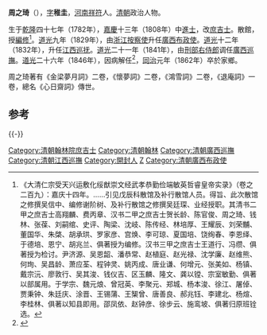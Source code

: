 '''周之琦'''（{{bd|1782年||1862年|catIdx=Z}}），[[表字|字]]'''稚圭'''，[[河南|河南]][[祥符县|祥符]]人。[[清朝|清朝]]政治人物。

生于[[乾隆|乾隆]]四十七年（1782年），[[嘉慶|嘉慶]]十三年（1808年）中[[進士|進士]]，改[[庶吉士|庶吉士]]。散館，授[[編修|編修]]<ref>《大清仁宗受天兴运敷化绥猷崇文经武孝恭勤俭端敏英哲睿皇帝实录》（卷之二百九）：嘉庆十四年。……引见戊辰科散馆及补行散馆人员。得旨、此次散馆之修撰吴信中、编修谢阶树、及补行散馆之修撰吴廷琛、业经授职。其清书二甲之庶吉士高翔麟、费丙章、汉书二甲之庶吉士贺长龄、陈官俊、周之琦、钱林、张葆、刘嗣绾、史评、陶梁、沈岐、陈传经、林培厚、王耀辰、刘荣黼、董国华、朱棨、胡承珙、罗家彦、宫焕、李可琼、夏国培、饶绚春、李恩绎、于德培、恩宁、胡兆兰、俱著授为编修。汉书三甲之庶吉士王道行、冯缵、俱著授为检讨。尹济源、吴恩韶、潘恭常、赵植庭、赵光禄、沈学廉、赵维熊、何珣、吴昌龄、萧应荃、程钟灵、姚丙成、唐业谦、何增元、张美如、杨镇、戴宗沅、廖敦行、吴其浚、钱仪吉、区玉麟、隆文、龚以镗、宗室敏勤、俱著以部属用。于学宗、魏元烺、曾冠英、李聚元、郑城、杨本浚、徐江、屠倬、贾秉钟、朱廷庆、涂晋、王锡蒲、王榘曾、唐善良、郝兆钰、李建北、杨煊、李桂林、俱著以知县即用。邵凤依、赵钟彦、徐步云、施鸾坡、俱著归原班铨选。</ref>。[[道光|道光]]九年（1829年），由[[浙江|浙江]][[按察使|按察使]]升任[[廣西布政使|廣西布政使]]。[[道光|道光]]十二年（1832年），升任[[江西巡抚|江西巡抚]]。[[道光|道光]]二十一年（1841年），由[[刑部右侍郎|刑部右侍郎]]调任[[廣西巡撫|廣西巡撫]]。[[道光|道光]]二十六年（1846年），因病解任<ref>{{cite news|author=广西地方志|title=《广西通志 政府志 第一篇 晚清广西省政府及农民政权 第一章 政府机构》|url=http://www.gxdqw.com/bin/mse.exe?seachword=&K=a&A=15&rec=4&run=13|accessdate=2013-01-18|newspaper=广西地方志|deadurl=yes|archiveurl=https://web.archive.org/web/20131014120404/http://www.gxdqw.com/bin/mse.exe?seachword=&K=a&A=15&rec=4&run=13|archivedate=2013-10-14}}</ref>，[[同治|同治]]元年（1862年）卒於家鄉。

周之琦著有《金梁夢月詞》二卷，《懷夢詞》二卷，《鴻雪詞》二卷，《退庵詞》一卷，總名《心日齋詞》傳世。

==参考==
{{reflist}}
{{-}}
{{start box}}
{{s-off}}
{{succession box|[[梁章鉅|梁章鉅]]|[[徐繼畲|徐繼畲]]|清朝廣西巡撫|道光二十一年闰三月十三 - 道光二十六年十月十四<br /><small>1841年5月3日 - 1846年12月2日</small>}}
{{succession box|[[潘恭辰|潘恭辰]]|[[鄭祖琛|鄭祖琛]]|[[清朝|清朝]][[廣西布政使|廣西布政使]]|道光九年七月初九 - 道光十二年二月十八<br /><small>1829年8月8日 - 1832年3月19日</small>}}
{{end box}}
{{嘉庆十三年戊辰科殿试金榜}}
{{清朝江西巡抚}}
{{DEFAULTSORT:Zhou周}}
[[Category:清朝翰林院庶吉士|Category:清朝翰林院庶吉士]]
[[Category:清朝翰林|Category:清朝翰林]]
[[Category:清朝廣西巡撫|Category:清朝廣西巡撫]]
[[Category:清朝江西巡撫|Category:清朝江西巡撫]]
[[Category:開封人|Category:開封人]]
[[Category:周姓|Z]]
[[Category:清朝廣西布政使|Category:清朝廣西布政使]]